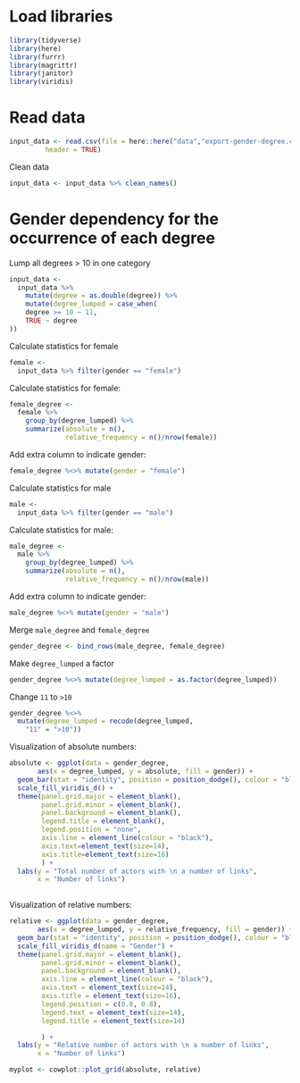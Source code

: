 
# Load libraries

```r
library(tidyverse)
library(here)
library(furrr)
library(magrittr)
library(janitor)
library(viridis)
```

# Read data

```r
input_data <- read.csv(file = here::here("data","export-gender-degree.csv"),
         header = TRUE)
```

Clean data

```r
input_data <- input_data %>% clean_names()
```

# Gender dependency for the occurrence of each degree  

Lump all degrees > 10 in one category

```r
input_data <- 
  input_data %>% 
    mutate(degree = as.double(degree)) %>% 
    mutate(degree_lumped = case_when(
    degree >= 10 ~ 11,
    TRUE ~ degree
))
```


Calculate statistics for female

```r
female <-
  input_data %>% filter(gender == "female")
```

Calculate statistics for female:

```r
female_degree <- 
  female %>% 
    group_by(degree_lumped) %>% 
    summarize(absolute = n(),
              relative_frequency = n()/nrow(female))
```

Add extra column to indicate gender:

```r
female_degree %<>% mutate(gender = "female")
```

Calculate statistics for male

```r
male <-
  input_data %>% filter(gender == "male")
```

Calculate statistics for male:

```r
male_degree <- 
  male %>% 
    group_by(degree_lumped) %>% 
    summarize(absolute = n(),
              relative_frequency = n()/nrow(male))
```

Add extra column to indicate gender:

```r
male_degree %<>% mutate(gender = "male")
```

Merge `male_degree` and `female_degree`

```r
gender_degree <- bind_rows(male_degree, female_degree)
```

Make `degree_lumped` a factor

```r
gender_degree %<>% mutate(degree_lumped = as.factor(degree_lumped))
```

Change `11` to `>10`

```r
gender_degree %<>% 
  mutate(degree_lumped = recode(degree_lumped,
    "11" = ">10"))
```


Visualization of absolute numbers:

```r
absolute <- ggplot(data = gender_degree, 
       aes(x = degree_lumped, y = absolute, fill = gender)) +
  geom_bar(stat = "identity", position = position_dodge(), colour = "black") +
  scale_fill_viridis_d() +
  theme(panel.grid.major = element_blank(), 
        panel.grid.minor = element_blank(),
        panel.background = element_blank(), 
        legend.title = element_blank(),
        legend.position = "none",
        axis.line = element_line(colour = "black"),
        axis.text=element_text(size=14),
        axis.title=element_text(size=16)
        ) +
  labs(y = "Total number of actors with \n a number of links", 
       x = "Number of links")
  

```


Visualization of relative numbers:

```r
relative <- ggplot(data = gender_degree, 
       aes(x = degree_lumped, y = relative_frequency, fill = gender)) +
  geom_bar(stat = "identity", position = position_dodge(), colour = "black") +
  scale_fill_viridis_d(name = "Gender") +
  theme(panel.grid.major = element_blank(), 
        panel.grid.minor = element_blank(),
        panel.background = element_blank(), 
        axis.line = element_line(colour = "black"),
        axis.text = element_text(size=14),
        axis.title = element_text(size=16),
        legend.position = c(0.8, 0.8),
        legend.text = element_text(size=14),
        legend.title = element_text(size=14)

        ) +
  labs(y = "Relative number of actors with \n a number of links", 
       x = "Number of links") 
```

```r
myplot <- cowplot::plot_grid(absolute, relative)
```

